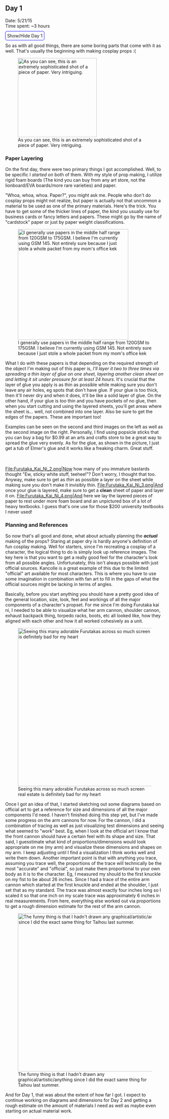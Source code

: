 ==Day 1==
Date: 5/21/15<br />
Time spent: ~3 hours

<span class="mw-customtoggle-furutaka-day1" style="border:1px solid blue; border-radius: 5px;padding:5px">Show/Hide Day 1</span>
<div class="mw-collapsible mw-collapsed" id="mw-customcollapsible-furutaka-day1">
So as with all good things, there are some boring parts that come with it as well. That's usually the beginning with making cosplay props :(

[[File:Furutaka_Kai_Ni_1.png|thumb|250px|left|As you can see, this is an extremely sophisticated shot of a piece of paper. Very intriguing.]]

===Paper Layering===
On the first day, there were two primary things I got accomplished. Well, to be specific I ''started'' on both of them. With my style of prop making, I utilize rigid foam boards (The kind you can buy from any art store, not the lionboard/EVA boards/more rare varieties) and paper.

"Whoa, whoa, whoa. Paper?", you might ask me. People who don't do cosplay props might not realize, but paper is actually not that uncommon a material to be used as one of the primary materials. Here's the trick. You have to get some of the thicker lines of paper, the kind you usually use for business cards or fancy letters and papers. These might go by the name of "cardstock" paper or just by paper weight classifications.

[[File:Furutaka_Kai_Ni_Paper_Weights_Chart.png|thumb|350px|right|I generally use papers in the middle half range from 120GSM to 175GSM. I believe I'm currently using GSM 145. Not entirely sure because I just stole a whole packet from my mom's office kek]]

What I do with these papers is that depending on the required strength of the object I'm making out of this paper is, ''I'll layer it two to three times via spreading a thin layer of glue on one sheet, layering another clean sheet on and letting it sit under pressure for at least 24 hours''. It's crucial that the layer of glue you apply is as thin as possible while making sure you don't leave any air holes, eg spots that don't have glue. If your glue is too thick, then it'll never dry and when it does, it'll be like a solid layer of glue. On the other hand, if your glue is ''too'' thin and you have pockets of no glue, then when you start cutting and using the layered sheets, you'll get areas where the sheet is... well, not combined into one layer. Also be sure to get the edges of the papers. These are important too! 

Examples can be seen on the second and third images on the left as well as the second image on the right. Personally, I find using popsicle sticks that you can buy a bag for $0.99 at an arts and crafts store to be a great way to spread the glue very evenly. As for the glue, as shown in the picture, I just get a tub of Elmer's glue and it works like a freaking charm. Great stuff.
<br />
<br />
<br />

<gallery widths=200px>
File:Furutaka_Kai_Ni_2.png|Now how many of you immature bastards thought "Ew, sticky white stuff, teehee!"? Don't worry, I thought that too. Anyway, make sure to get as ''thin'' as possible a layer on the sheet while making sure you don't make it invisibly thin.
File:Furutaka_Kai_Ni_3.png|And once your glue is layered, make sure to get a '''clean''' sheet of paper and layer it on. 
File:Furutaka_Kai_Ni_4.png|And here we lay the layered pieces of paper to rest under more foam board and an unpictured box of a lot of heavy textbooks. I guess that's one use for those $200 university textbooks I never used!
</gallery>

===Planning and References===
So now that's all good and done, what about actually planning the '''''actual''''' making of the props? Staring at paper dry is hardly anyone's definition of fun cosplay making. Well for starters, since I'm recreating a cosplay of a character, the logical thing to do is simply look up reference images. The key here is that you want to get a really good feel for the character's look from all possible angles. Unfortunately, this isn't always possible with just official sources. Kancolle is a great example of this due to the limited "official" art available for most characters. This is where you have to use some imagination in combination with fan art to fill in the gaps of what the official sources might be lacking in terms of angles.

Basically, before you start anything you should have a pretty good idea of the general location, size, look, feel and workings of all the major components of a character's propset. For me since I'm doing Furutaka kai ni, I needed to be able to visualize what her arm cannon, shoulder cannon, exhaust backpack thing, torpedo racks, boots, etc all looked like, how they aligned with each other and how it all worked cohesively as a unit.

[[File:Furutaka_Kai_Ni_5.png|thumb|500px|Seeing this many adorable Furutakas across so much screen real estate is definitely bad for my heart]]

Once I got an idea of that, I started sketching out some diagrams based on official art to get a reference for size and dimensions of all the major components I'd need. I haven't finished doing this step yet, but I've made some progress on the arm cannons for now. For the cannon, I did a combination of tracing as well as just visualizing test dimensions and seeing what seemed to "work" best. Eg, when I look at the official art I know that the front cannon should have a certain feel with its shape and size. That said, I guesstimate what kind of proportions/dimensions would look appropriate on me (my arm) and visualize these dimensions and shapes on my arm. I keep adjusting until I find a visualization I think works well and write them down. Another important point is that with anything you trace, assuming you trace well, the proportions of the trace will technically be the most "accurate" and "official", so just make them proportional to your own body as it is to the character. Eg, I measured my should to the first knuckle on my fist to be about 26 inches. Since I had a trace of the entire arm cannon which started at the first knuckle and ended at the shoulder, I just set that as my standard. The trace was almost exactly four inches long so I scaled it so that one inch on my scale trace was approximately 6 inches in real measurements. From here, everything else worked out via proportions to get a rough dimension estimate for the rest of the arm cannon.

[[File:Furutaka_Kai_Ni_6.png|thumb|500px|The funny thing is that I hadn't drawn any graphical/artistic/anything since I did the exact same thing for Taihou last summer.]]

And for Day 1, that was about the extent of how far I got. I expect to continue working on diagrams and dimensions for Day 2 and getting a rough estimate on the amount of materials I need as well as maybe even starting on actual material work.
</div>